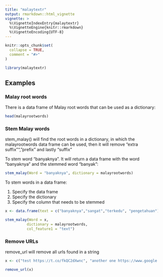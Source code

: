 ```yaml
---
title: "malaytextr"
output: rmarkdown::html_vignette
vignette: >
  %\VignetteIndexEntry{malaytextr}
  %\VignetteEngine{knitr::rmarkdown}
  %\VignetteEncoding{UTF-8}
---
```


```r
knitr::opts_chunk$set(
  collapse = TRUE,
  comment = "#>"
)
```

```r
library(malaytextr)
```

## Examples

### Malay root words

There is a data frame of Malay root words that can be used as a dictionary:

```r

head(malayrootwords)

```


### Stem Malay words

stem_malay() will find the root words in a dictionary, in which the malayrootwords data frame can be used, then it will remove "extra suffix"", "prefix" and lastly "suffix"

To stem word "banyaknya". It will return a data frame with the word "banyaknya" and the stemmed word "banyak":

```r

stem_malay(Word = "banyaknya", dictionary = malayrootwords)

```

To stem words in a data frame:

1. Specify the data frame
2. Specify the dictionary
3. Specify the column that needs to be stemmed

```r

x <- data.frame(text = c("banyaknya","sangat","terkedu", "pengetahuan"))

stem_malay(Word = x, 
          dictionary = malayrootwords, 
          col_feature1 = "text")


```

### Remove URLs

remove_url will remove all urls found in a string

```r

x <- c("test https://t.co/fkQC2dXwnc", "another one https://www.google.com/ to try")

remove_url(x)


```


